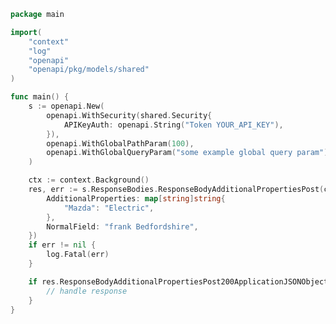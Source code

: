 ```go showLineNumbers copy filename="Response Body Additional Properties Post usage example"
package main

import(
	"context"
	"log"
	"openapi"
	"openapi/pkg/models/shared"
)

func main() {
    s := openapi.New(
        openapi.WithSecurity(shared.Security{
            APIKeyAuth: openapi.String("Token YOUR_API_KEY"),
        }),
        openapi.WithGlobalPathParam(100),
        openapi.WithGlobalQueryParam("some example global query param"),
    )

    ctx := context.Background()
    res, err := s.ResponseBodies.ResponseBodyAdditionalPropertiesPost(ctx, shared.ObjWithStringAdditionlProperties{
        AdditionalProperties: map[string]string{
            "Mazda": "Electric",
        },
        NormalField: "frank Bedfordshire",
    })
    if err != nil {
        log.Fatal(err)
    }

    if res.ResponseBodyAdditionalPropertiesPost200ApplicationJSONObject != nil {
        // handle response
    }
}
```
